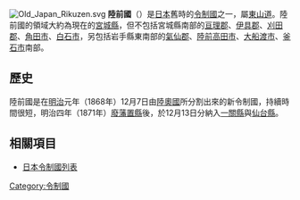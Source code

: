 [[File:Old_Japan_Rikuzen.svg|thumb]]
'''陸前國'''（{{jpn|j=陸前国|kyu=陸前國|hg=りくぜんのくに|hgt=|rm=Rikuzen no-kuni|f=y}}）是[[日本|日本]]舊時的[[令制國|令制國]]之一，屬[[東山道|東山道]]。陸前國的領域大約為現在的[[宮城縣|宮城縣]]，但不包括宮城縣南部的[[亘理郡|亘理郡]]、[[伊具郡|伊具郡]]、[[刈田郡|刈田郡]]、[[角田市|角田市]]、[[白石市|白石市]]，另包括岩手縣東南部的[[氣仙郡|氣仙郡]]、[[陸前高田市|陸前高田市]]、[[大船渡市|大船渡市]]、[[釜石市|釜石市]]南部。

==歷史==
陸前國是在[[明治|明治]]元年（1868年）12月7日由[[陸奧國|陸奧國]]所分割出來的新令制國，持續時間很短，明治四年（1871年）[[廢藩置縣|廢藩置縣]]後，於12月13日分納入[[一關縣|一關縣]]與[[仙台縣|仙台縣]]。

== 相關項目 ==
*[[日本令制國列表|日本令制國列表]]

{{陸前國的郡}}
{{日本令制國}}
{{DEFAULTSORT:Rikuzen}}
[[Category:令制國|Category:令制國]]